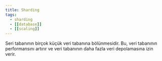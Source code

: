 ```yaml
---
title: Sharding
tags:
  - sharding
  - [[database]]
  - [[scaling]]
---
```


Seri tabanının birçok küçük veri tabanına bölünmesidir. Bu, veri tabanının performansını artırır ve veri tabanının daha fazla veri depolamasına izin verir.
